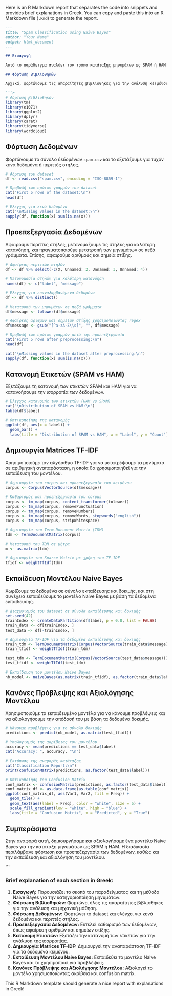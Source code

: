 Here is an R Markdown report that separates the code into snippets and provides brief explanations in Greek. You can copy and paste this into an R Markdown file (`.Rmd`) to generate the report.

```markdown
---
title: "Spam Classification using Naive Bayes"
author: "Your Name"
output: html_document
---

## Εισαγωγή

Αυτό το παράδειγμα αναλύει τον τρόπο κατάταξης μηνυμάτων ως SPAM ή HAM χρησιμοποιώντας τον αλγόριθμο Naive Bayes. Στο πρώτο βήμα, φορτώνουμε τα δεδομένα και κάνουμε κάποιες προεπεξεργασίες στα κείμενα πριν τα χρησιμοποιήσουμε για εκπαίδευση του μοντέλου.

## Φόρτωση Βιβλιοθηκών

Αρχικά, φορτώνουμε τις απαραίτητες βιβλιοθήκες για την ανάλυση κειμένου και τη μηχανική μάθηση.

```r
# Φόρτωση βιβλιοθηκών
library(tm)
library(e1071)
library(ggplot2)
library(dplyr)
library(caret)
library(tidyverse)
library(wordcloud)
```

## Φόρτωση Δεδομένων

Φορτώνουμε το σύνολο δεδομένων `spam.csv` και το εξετάζουμε για τυχόν κενά δεδομένα ή περιττές στήλες.

```r
# Φόρτωση του dataset
df <- read.csv("spam.csv", encoding = "ISO-8859-1")

# Προβολή των πρώτων γραμμών του dataset
cat("First 5 rows of the dataset:\n")
head(df)

# Έλεγχος για κενά δεδομένα
cat("\nMissing values in the dataset:\n")
sapply(df, function(x) sum(is.na(x)))
```

## Προεπεξεργασία Δεδομένων

Αφαιρούμε περιττές στήλες, μετονομάζουμε τις στήλες για καλύτερη κατανόηση, και πραγματοποιούμε μετατροπή των μηνυμάτων σε πεζά γράμματα. Επίσης, αφαιρούμε αριθμούς και σημεία στίξης.

```r
# Αφαίρεση περιττών στηλών
df <- df %>% select(-c(X, Unnamed: 2, Unnamed: 3, Unnamed: 4))

# Μετονομασία στηλών για καλύτερη κατανόηση
names(df) <- c("label", "message")

# Έλεγχος για επαναλαμβανόμενα δεδομένα
df <- df %>% distinct()

# Μετατροπή των μηνυμάτων σε πεζά γράμματα
df$message <- tolower(df$message)

# Αφαίρεση αριθμών και σημείων στίξης χρησιμοποιώντας regex
df$message <- gsub("[^a-zA-Z\\s]", "", df$message)

# Προβολή των πρώτων γραμμών μετά την προεπεξεργασία
cat("First 5 rows after preprocessing:\n")
head(df)

cat("\nMissing values in the dataset after preprocessing:\n")
sapply(df, function(x) sum(is.na(x)))
```

## Κατανομή Ετικετών (SPAM vs HAM)

Εξετάζουμε τη κατανομή των ετικετών SPAM και HAM για να κατανοήσουμε την ισορροπία των δεδομένων.

```r
# Έλεγχος κατανομής των ετικετών (HAM vs SPAM)
cat("\nDistribution of SPAM vs HAM:\n")
table(df$label)

# Οπτικοποίηση της κατανομής
ggplot(df, aes(x = label)) +
  geom_bar() +
  labs(title = "Distribution of SPAM vs HAM", x = "Label", y = "Count")
```

## Δημιουργία Matrices TF-IDF

Χρησιμοποιούμε τον αλγόριθμο TF-IDF για να μετατρέψουμε τα μηνύματα σε αριθμητική αναπαράσταση, η οποία θα χρησιμοποιηθεί για την εκπαίδευση του μοντέλου.

```r
# Δημιουργία του corpus και προεπεξεργασία του κειμένου
corpus <- Corpus(VectorSource(df$message))

# Καθαρισμός και προεπεξεργασία του corpus
corpus <- tm_map(corpus, content_transformer(tolower))
corpus <- tm_map(corpus, removePunctuation)
corpus <- tm_map(corpus, removeNumbers)
corpus <- tm_map(corpus, removeWords, stopwords("english"))
corpus <- tm_map(corpus, stripWhitespace)

# Δημιουργία του Term-Document Matrix (TDM)
tdm <- TermDocumentMatrix(corpus)

# Μετατροπή του TDM σε μήτρα
m <- as.matrix(tdm)

# Δημιουργία του Sparse Matrix με χρήση του TF-IDF
tfidf <- weightTfIdf(tdm)
```

## Εκπαίδευση Μοντέλου Naive Bayes

Χωρίζουμε τα δεδομένα σε σύνολο εκπαίδευσης και δοκιμής, και στη συνέχεια εκπαιδεύουμε το μοντέλο Naive Bayes με βάση τα δεδομένα εκπαίδευσης.

```r
# Διαχωρισμός του dataset σε σύνολα εκπαίδευσης και δοκιμής
set.seed(42)
trainIndex <- createDataPartition(df$label, p = 0.8, list = FALSE)
train_data <- df[trainIndex, ]
test_data <- df[-trainIndex, ]

# Δημιουργία TF-IDF για τα δεδομένα εκπαίδευσης και δοκιμής
train_tdm <- TermDocumentMatrix(Corpus(VectorSource(train_data$message)))
train_tfidf <- weightTfIdf(train_tdm)

test_tdm <- TermDocumentMatrix(Corpus(VectorSource(test_data$message)))
test_tfidf <- weightTfIdf(test_tdm)

# Εκπαίδευση του μοντέλου Naive Bayes
nb_model <- naiveBayes(as.matrix(train_tfidf), as.factor(train_data$label))
```

## Κανόνες Πρόβλεψης και Αξιολόγησης Μοντέλου

Χρησιμοποιούμε το εκπαιδευμένο μοντέλο για να κάνουμε προβλέψεις και να αξιολογήσουμε την απόδοσή του με βάση τα δεδομένα δοκιμής.

```r
# Κάνουμε προβλέψεις για το σύνολο δοκιμής
predictions <- predict(nb_model, as.matrix(test_tfidf))

# Υπολογισμός της ακρίβειας του μοντέλου
accuracy <- mean(predictions == test_data$label)
cat("Accuracy: ", accuracy, "\n")

# Εκτύπωση της αναφοράς κατάταξης
cat("Classification Report:\n")
print(confusionMatrix(predictions, as.factor(test_data$label)))

# Οπτικοποίηση του Confusion Matrix
conf_matrix <- confusionMatrix(predictions, as.factor(test_data$label))
conf_matrix_df <- as.data.frame(as.table(conf_matrix))
ggplot(conf_matrix_df, aes(Var1, Var2, fill = Freq)) +
  geom_tile() +
  geom_text(aes(label = Freq), color = "white", size = 5) +
  scale_fill_gradient(low = "white", high = "blue") +
  labs(title = "Confusion Matrix", x = "Predicted", y = "True")
```

## Συμπεράσματα

Στην αναφορά αυτή, δημιουργήσαμε και αξιολογήσαμε ένα μοντέλο Naive Bayes για την κατάταξη μηνυμάτων ως SPAM ή HAM. Η διαδικασία περιλάμβανε φόρτωση και προεπεξεργασία των δεδομένων, καθώς και την εκπαίδευση και αξιολόγηση του μοντέλου.

```

### Brief explanation of each section in Greek:

1. **Εισαγωγή:** Παρουσιάζει το σκοπό του παραδείγματος και τη μέθοδο Naive Bayes για την κατηγοριοποίηση μηνυμάτων.
2. **Φόρτωση Βιβλιοθηκών:** Φορτώνει όλες τις απαραίτητες βιβλιοθήκες για την ανάλυση και μηχανική μάθηση.
3. **Φόρτωση Δεδομένων:** Φορτώνει το dataset και ελέγχει για κενά δεδομένα και περιττές στήλες.
4. **Προεπεξεργασία Δεδομένων:** Εκτελεί καθαρισμό των δεδομένων, όπως αφαίρεση αριθμών και σημείων στίξης.
5. **Κατανομή Ετικετών:** Εξετάζει την κατανομή των ετικετών για την ανάλυση της ισορροπίας.
6. **Δημιουργία Matrices TF-IDF:** Δημιουργεί την αναπαράσταση TF-IDF για τα δεδομένα κειμένου.
7. **Εκπαίδευση Μοντέλου Naive Bayes:** Εκπαιδεύει το μοντέλο Naive Bayes και το χρησιμοποιεί για προβλέψεις.
8. **Κανόνες Πρόβλεψης και Αξιολόγησης Μοντέλου:** Αξιολογεί το μοντέλο χρησιμοποιώντας ακρίβεια και confusion matrix.

This R Markdown template should generate a nice report with explanations in Greek!
